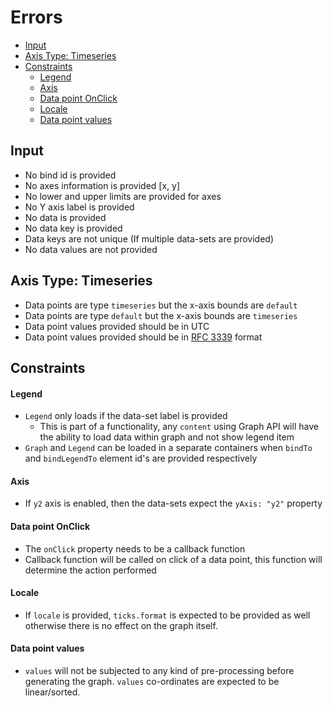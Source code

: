 # Errors

-   [Input](#input)
-   [Axis Type: Timeseries](#axis-type-timeseries)
-   [Constraints](#constraints)
    -   [Legend](#legend)
    -   [Axis](#axis)
    -   [Data point OnClick](#data-point-onclick)
    -   [Locale](#locale)
    -   [Data point values](#data-point-values)

## Input

-   No bind id is provided
-   No axes information is provided [x, y]
-   No lower and upper limits are provided for axes
-   No Y axis label is provided
-   No data is provided
-   No data key is provided
-   Data keys are not unique (If multiple data-sets are provided)
-   No data values are not provided

## Axis Type: Timeseries

-   Data points are type `timeseries` but the x-axis bounds are `default`
-   Data points are type `default` but the x-axis bounds are `timeseries`
-   Data point values provided should be in UTC
-   Data point values provided should be in [RFC 3339](http://www.faqs.org/rfcs/rfc3339.html) format

## Constraints

#### Legend

-   `Legend` only loads if the data-set label is provided
    -   This is part of a functionality, any `content` using Graph API will have the ability to load data within graph and not show legend item
-   `Graph` and `Legend` can be loaded in a separate containers when `bindTo` and `bindLegendTo` element id's are provided respectively

#### Axis

-   If `y2` axis is enabled, then the data-sets expect the `yAxis: "y2"` property

#### Data point OnClick

-   The `onClick` property needs to be a callback function
-   Callback function will be called on click of a data point, this function will determine the action performed

#### Locale

-   If `locale` is provided, `ticks.format` is expected to be provided as well otherwise there is no effect on the graph itself.

#### Data point values

-   `values` will not be subjected to any kind of pre-processing before generating the graph. `values` co-ordinates are expected to be linear/sorted.
